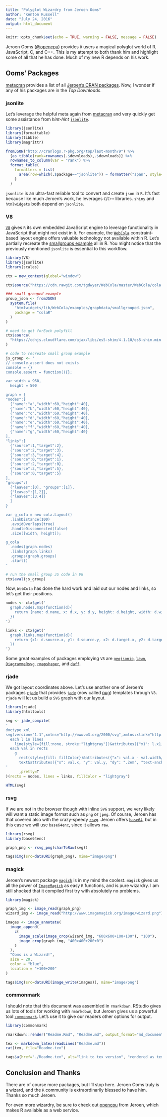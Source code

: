 ```yaml
---
title: "Polyglot Wizardry from Jeroen Ooms"
author: "Kenton Russell"
date: "July 24, 2016"
output: html_document
---
```


```r
knitr::opts_chunk$set(echo = TRUE, warning = FALSE, message = FALSE)
```

Jeroen Ooms ([\@opencpu](https://jeroenooms.github.io/)) provides `R` users a magical polyglot world of R, JavaScript, C, and C++.  This is my attempt to both thank him and highlight some of all that he has done.  Much of my new R depends on his work.

## Ooms' Packages

[metacran](http://www.r-pkg.org/) provides a list of all [Jeroen's CRAN packages](http://www.r-pkg.org/maint/jeroen.ooms@stat.ucla.edu).  Now, I wonder if any of his packages are in the *Top Downloads*.

### jsonlite
Let's leverage the helpful meta again from [metacran](http://www.r-pkg.org/) and very quickly get some assistance from *hint-hint* [`jsonlite`](https://cran.r-project.org/web/packages/jsonlite/index.html).


```r
library(jsonlite)
library(formattable)
library(tibble)
library(magrittr)

fromJSON("http://cranlogs.r-pkg.org/top/last-month/9") %>%
  {as_tibble(rank=rownames(.$downloads),.$downloads)} %>%
  rownames_to_column(var = "rank") %>%
  format_table(
    formatters = list(
      area(row=which(.$package=="jsonlite")) ~ formatter("span", style="background-color:#D4F; width:100%")
    )
  )
```

`jsonlite` is an ultra-fast reliable tool to convert and create `json` in `R`.  It's fast because like much Jeroen's work, he leverages `C`/`C++` libraries.  `shiny` and `htmlwidgets` both depend on `jsonlite`.

### V8

[`V8`](https://github.com/jeroenooms/V8) gives `R` its own embedded JavaScript engine to leverage functionality in JavaScript that might not exist in `R`.  For example, the [`WebCola`](http://marvl.infotech.monash.edu/webcola) constraint-based layout engine offers valuable technology not available within R.  Let's partially recreate the [smallgroups example](http://marvl.infotech.monash.edu/webcola/examples/smallgroups.html) all in R.  You might notice that the previously mentioned `jsonlite` is essential to this workflow.

```r
library(V8)
library(jsonlite)
library(scales)

ctx = new_context(global="window")

ctx$source("https://cdn.rawgit.com/tgdwyer/WebCola/master/WebCola/cola.min.js")

### small grouped example
group_json <- fromJSON(
  system.file(
    "htmlwidgets/lib/WebCola/examples/graphdata/smallgrouped.json",
    package = "colaR"
  )
)

# need to get forEach polyfill
ctx$source(
  "https://cdnjs.cloudflare.com/ajax/libs/es5-shim/4.1.10/es5-shim.min.js"
)

# code to recreate small group example
js_group <- '
// console.assert does not exists
console = {}
console.assert = function(){};

var width = 960,
  height = 500

graph = {
"nodes":[
  {"name":"a","width":60,"height":40},
  {"name":"b","width":60,"height":40},
  {"name":"c","width":60,"height":40},
  {"name":"d","width":60,"height":40},
  {"name":"e","width":60,"height":40},
  {"name":"f","width":60,"height":40},
  {"name":"g","width":60,"height":40}
],
"links":[
  {"source":1,"target":2},
  {"source":2,"target":3},
  {"source":3,"target":4},
  {"source":0,"target":1},
  {"source":2,"target":0},
  {"source":3,"target":5},
  {"source":0,"target":5}
],
"groups":[
  {"leaves":[0], "groups":[1]},
  {"leaves":[1,2]},
  {"leaves":[3,4]}
  ]
}

var g_cola = new cola.Layout()
  .linkDistance(100)
  .avoidOverlaps(true)
  .handleDisconnected(false)
  .size([width, height]);

g_cola
  .nodes(graph.nodes)
  .links(graph.links)
  .groups(graph.groups)
  .start()
'

# run the small group JS code in V8
ctx$eval(js_group)
```

Now, `WebCola` has done the hard work and laid out our nodes and links, so let's get their positions.

```r
nodes <- ctx$get('
  graph.nodes.map(function(d){
    return {name: d.name, x: d.x, y: d.y, height: d.height, width: d.width};
  })
')

links <- ctx$get('
  graph.links.map(function(d){
    return {x1: d.source.x, y1: d.source.y, x2: d.target.x, y2: d.target.y}
  })
')
```

Some great examples of packages employing `V8` are [`geojsonio`](http://www.r-pkg.org/pkg/geojsonio), [`lawn`](https://github.com/ropensci/lawn), [`DiagrammeRsvg`](http://www.r-pkg.org/pkg/DiagrammeRsvg), [`rmapshaper`](https://github.com/ateucher/rmapshaper), and [`daff`](https://github.com/edwindj/daff).


### rjade

We got layout coordinates above. Let's use another one of Jeroen's packages [`rjade`](https://github.com/jeroenooms/rjade) that provides [`jade`](http://jade-lang.com/) (now called [pug](https://github.com/pugjs/pug)) templates through `V8`.  `rjade` will let us build a `SVG` graph with our layout.

```r
library(rjade)
library(htmltools)

svg <- jade_compile(
'
doctype xml
svg(version="1.1",xmlns="http://www.w3.org/2000/svg",xmlns:xlink="http://www.w3.org/1999/xlink",width="960px",height="500px")
  each l in lines
    line(style={fill:none, stroke:"lightgray"})&attributes({"x1": l.x1, "x2": l.x2, "y1": l.y1, "y2": l.y2})
  each val in rects
    g
      rect(style={fill: fillColor})&attributes({"x": val.x - val.width/2, "y": val.y - val.height/2, "height": val.height - 6, "width": val.width - 6, rx: 5, ry: 5})
      text&attributes({"x": val.x, "y": val.y, "dy": ".2em", "text-anchor":"middle"})= val.name
'
      ,pretty=T
)(rects = nodes, lines = links, fillColor = "lightgray")

HTML(svg)
```

### rsvg

If we are not in the browser though with inline `SVG` support, we very likely will want a static image format such as `png` or `jpeg`.  Of course, Jeroen has that covered also with the crazy-speedy [`rsvg`](https://github.com/jeroenooms/rsvg).  Jeroen offers [`base64`](https://github.com/jeroenooms/base64), but in this case we will use `base64enc`, since it allows `raw`.

```r
library(rsvg)
library(base64enc)

graph_png <- rsvg_png(charToRaw(svg))

tags$img(src=dataURI(graph_png), mime="image/png")
```

### magick

Jeroen's newest package [`magick`](https://github.com/jeroenooms/magick) is in my mind the coolest.  `magick` gives us all the power of [`ImageMagick`](http://www.imagemagick.org/script/index.php) as easy `R` functions, and is pure wizardry.  I am still shocked that it compiled first try with absolutely no problems.

```r
library(magick)

graph_img <- image_read(graph_png)
wizard_img <- image_read("http://www.imagemagick.org/image/wizard.png")

images <- image_annotate(
  image_append(
    c(
      image_scale(image_crop(wizard_img, "600x600+100+100"), "100"),
      image_crop(graph_img, "400x400+200+0")
    )
  ),
  "Ooms is a Wizard!",
  size = 20,
  color = "blue",
  location = "+100+200"
)

tags$img(src=dataURI(image_write(images)), mime="image/png")
```

### commonmark

I should note that this document was assembled in `rmarkdown`.  RStudio gives us lots of tools for working with `rmarkdown`, but Jeroen gives us a powerful tool [`commonmark`](https://github.com/jeroenooms/commonmark).  Let's use it to give our readers other options for output.

```r
library(commonmark)

rmarkdown::render("Readme.Rmd", "Readme.md", output_format="md_document")

tex <- markdown_latex(readLines("Readme.md"))
cat(tex, file="Readme.tex")
```

```r
tags$a(href="./Readme.tex", alt="link to tex version", "rendered as tex")
```

## Conclusion and Thanks

There are of course more packages, but I'll stop here.  Jeroen Ooms truly is a wizard, and the `R` community is extraordinarily blessed to have him.  Thanks so much Jeroen.

For even more wizardry, be sure to check out [opencpu](https://www.opencpu.org/apps.html) from Jeroen, which makes R available as a web service.
